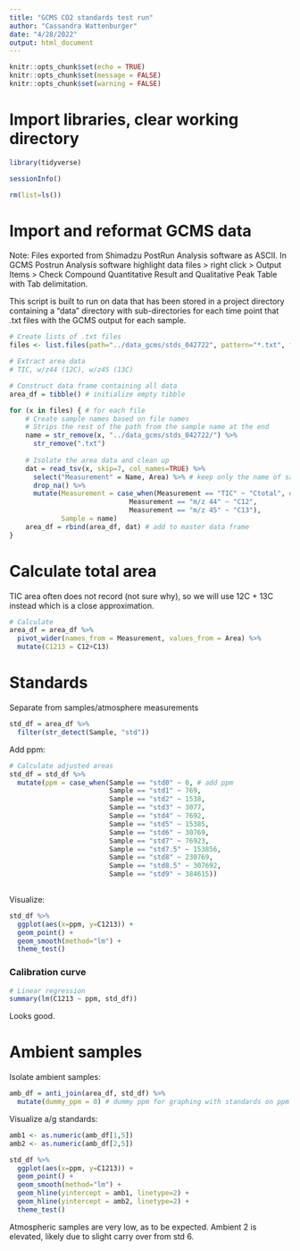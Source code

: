 ```yaml
---
title: "GCMS CO2 standards test run"
author: "Cassandra Wattenburger"
date: "4/28/2022"
output: html_document
---
```


```r
knitr::opts_chunk$set(echo = TRUE)
knitr::opts_chunk$set(message = FALSE)
knitr::opts_chunk$set(warning = FALSE)
```

# Import libraries, clear working directory

```r
library(tidyverse)

sessionInfo()

rm(list=ls())
```

# Import and reformat GCMS data

Note: Files exported from Shimadzu PostRun Analysis software as ASCII. In GCMS Postrun Analysis software highlight data files > right click > Output Items > Check Compound Quantitative Result and Qualitative Peak Table with Tab delimitation.

This script is built to run on data that has been stored in a project directory containing a "data" directory with sub-directories for each time point that .txt files with the GCMS output for each sample.

```r
# Create lists of .txt files
files <- list.files(path="../data_gcms/stds_042722", pattern="*.txt", full.names=TRUE, recursive=FALSE)

# Extract area data
# TIC, w/z44 (12C), w/z45 (13C)

# Construct data frame containing all data
area_df = tibble() # initialize empty tibble

for (x in files) { # for each file
    # Create sample names based on file names
    # Strips the rest of the path from the sample name at the end
    name = str_remove(x, "../data_gcms/stds_042722/") %>%
      str_remove(".txt")
    
    # Isolate the area data and clean up
    dat = read_tsv(x, skip=7, col_names=TRUE) %>%
      select("Measurement" = Name, Area) %>% # keep only the name of sample and the area measurements collected
      drop_na() %>%
      mutate(Measurement = case_when(Measurement == "TIC" ~ "Ctotal", # more explicit measurement labels
                              Measurement == "m/z 44" ~ "C12",
                              Measurement == "m/z 45" ~ "C13"),
             Sample = name)
    area_df = rbind(area_df, dat) # add to master data frame
}
```

# Calculate total area

TIC area often does not record (not sure why), so we will use 12C + 13C instead which is a close approximation.

```r
# Calculate
area_df = area_df %>%
  pivot_wider(names_from = Measurement, values_from = Area) %>%
  mutate(C1213 = C12+C13)
```

# Standards

Separate from samples/atmosphere measurements

```r
std_df = area_df %>%
  filter(str_detect(Sample, "std"))
```

Add ppm:

```r
# Calculate adjusted areas
std_df = std_df %>%
  mutate(ppm = case_when(Sample == "std0" ~ 0, # add ppm
                         Sample == "std1" ~ 769,
                         Sample == "std2" ~ 1538,
                         Sample == "std3" ~ 3077,
                         Sample == "std4" ~ 7692,
                         Sample == "std5" ~ 15385,
                         Sample == "std6" ~ 30769,
                         Sample == "std7" ~ 76923,
                         Sample == "std7.5" ~ 153856,
                         Sample == "std8" ~ 230769,
                         Sample == "std8.5" ~ 307692,
                         Sample == "std9" ~ 384615)) 
  
```

Visualize:

```r
std_df %>%
  ggplot(aes(x=ppm, y=C1213)) +
  geom_point() +
  geom_smooth(method="lm") +
  theme_test()
```

### Calibration curve

```r
# Linear regression
summary(lm(C1213 ~ ppm, std_df))
```

Looks good.

# Ambient samples

Isolate ambient samples:

```r
amb_df = anti_join(area_df, std_df) %>%
  mutate(dummy_ppm = 0) # dummy ppm for graphing with standards on ppm axis
```

Visualize a/g standards:

```r
amb1 <- as.numeric(amb_df[1,5])
amb2 <- as.numeric(amb_df[2,5])

std_df %>%
  ggplot(aes(x=ppm, y=C1213)) +
  geom_point() +
  geom_smooth(method="lm") +
  geom_hline(yintercept = amb1, linetype=2) +
  geom_hline(yintercept = amb2, linetype=2) +
  theme_test()
```

Atmospheric samples are very low, as to be expected. Ambient 2 is elevated, likely due to slight carry over from std 6.

